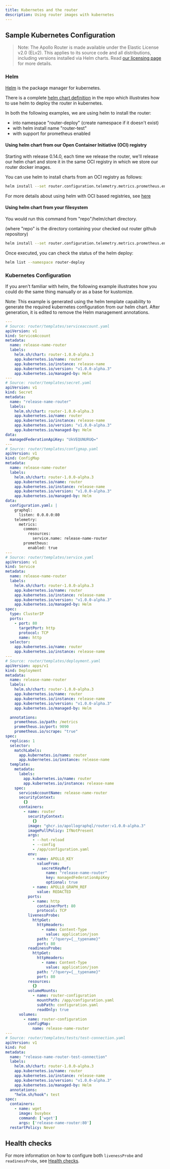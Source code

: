 ```yaml
---
title: Kubernetes and the router
description: Using router images with kubernetes
---
```



## Sample Kubernetes Configuration

> Note: The Apollo Router is made available under the Elastic License v2.0 (ELv2).  This applies to its source code and all distributions, including versions installed via Helm charts.  Read [our licensing page](https://www.apollographql.com/docs/resources/elastic-license-v2-faq/) for more details.

### Helm

[Helm](https://helm.sh) is the package manager for kubernetes.

There is a complete [helm chart definition](https://github.com/apollographql/router/tree/v1.0.0-alpha.3/helm/chart/router) in the repo which illustrates how to use helm to deploy the router in kubernetes.

In both the following examples, we are using helm to install the router:
 - into namespace "router-deploy" (create namespace if it doesn't exist)
 - with helm install name "router-test"
 - with support for prometheus enabled

#### Using helm chart from our Open Container Initiative (OCI) registry

Starting with release 0.14.0, each time we release the router, we'll release
our helm chart and store it in the same OCI registry in which we store our
router docker images.

You can use helm to install charts from an OCI registry as follows:

```bash
helm install --set router.configuration.telemetry.metrics.prometheus.enabled=true --set managedFederation.apiKey="REDACTED" --set managedFederation.graphRef="REDACTED" --create-namespace --namespace router-deploy router-test oci://ghcr.io/apollographql/helm-charts/router --version 1.0.0-alpha.3 --values router/values.yaml
```

For more details about using helm with OCI based registries, see [here](https://helm.sh/docs/topics/registries/)

#### Using helm chart from your filesystem

You would run this command from "repo"/helm/chart directory.

(where "repo" is the directory containing your checked out router github repository)

```bash
helm install --set router.configuration.telemetry.metrics.prometheus.enabled=true --set managedFederation.apiKey="REDACTED" --set managedFederation.graphRef="REDACTED" --create-namespace --namespace router-deploy router-test router --values router/values.yaml
```

Once executed, you can check the status of the helm deploy:

```bash
helm list --namespace router-deploy
```

### Kubernetes Configuration

If you aren't familiar with helm, the following example illustrates how you could do the same thing manually or as a base for kustomize.

Note: This example is generated using the helm template capability to generate the required kubernetes configuration from our helm chart. After generation, it is edited to remove the Helm management annotations.

```yaml
---
# Source: router/templates/serviceaccount.yaml
apiVersion: v1
kind: ServiceAccount
metadata:
  name: release-name-router
  labels:
    helm.sh/chart: router-1.0.0-alpha.3
    app.kubernetes.io/name: router
    app.kubernetes.io/instance: release-name
    app.kubernetes.io/version: "v1.0.0-alpha.3"
    app.kubernetes.io/managed-by: Helm
---
# Source: router/templates/secret.yaml
apiVersion: v1
kind: Secret
metadata:
  name: "release-name-router"
  labels:
    helm.sh/chart: router-1.0.0-alpha.3
    app.kubernetes.io/name: router
    app.kubernetes.io/instance: release-name
    app.kubernetes.io/version: "v1.0.0-alpha.3"
    app.kubernetes.io/managed-by: Helm
data:
  managedFederationApiKey: "UkVEQUNURUQ="
---
# Source: router/templates/configmap.yaml
apiVersion: v1
kind: ConfigMap
metadata:
  name: release-name-router
  labels:
    helm.sh/chart: router-1.0.0-alpha.3
    app.kubernetes.io/name: router
    app.kubernetes.io/instance: release-name
    app.kubernetes.io/version: "v1.0.0-alpha.3"
    app.kubernetes.io/managed-by: Helm
data:
  configuration.yaml: |
    graphql:
      listen: 0.0.0.0:80
    telemetry:
      metrics:
        common:
          resources:
            service.name: release-name-router
        prometheus:
          enabled: true
---
# Source: router/templates/service.yaml
apiVersion: v1
kind: Service
metadata:
  name: release-name-router
  labels:
    helm.sh/chart: router-1.0.0-alpha.3
    app.kubernetes.io/name: router
    app.kubernetes.io/instance: release-name
    app.kubernetes.io/version: "v1.0.0-alpha.3"
    app.kubernetes.io/managed-by: Helm
spec:
  type: ClusterIP
  ports:
    - port: 80
      targetPort: http
      protocol: TCP
      name: http
  selector:
    app.kubernetes.io/name: router
    app.kubernetes.io/instance: release-name
---
# Source: router/templates/deployment.yaml
apiVersion: apps/v1
kind: Deployment
metadata:
  name: release-name-router
  labels:
    helm.sh/chart: router-1.0.0-alpha.3
    app.kubernetes.io/name: router
    app.kubernetes.io/instance: release-name
    app.kubernetes.io/version: "v1.0.0-alpha.3"
    app.kubernetes.io/managed-by: Helm

  annotations:
    prometheus.io/path: /metrics
    prometheus.io/port: 9090
    prometheus.io/scrape: "true"
spec:
  replicas: 1
  selector:
    matchLabels:
      app.kubernetes.io/name: router
      app.kubernetes.io/instance: release-name
  template:
    metadata:
      labels:
        app.kubernetes.io/name: router
        app.kubernetes.io/instance: release-name
    spec:
      serviceAccountName: release-name-router
      securityContext:
        {}
      containers:
        - name: router
          securityContext:
            {}
          image: "ghcr.io/apollographql/router:v1.0.0-alpha.3"
          imagePullPolicy: IfNotPresent
          args:
            - --hot-reload
            - --config
            - /app/configuration.yaml
          env:
            - name: APOLLO_KEY
              valueFrom:
                secretKeyRef:
                  name: "release-name-router"
                  key: managedFederationApiKey
                  optional: true
            - name: APOLLO_GRAPH_REF
              value: REDACTED
          ports:
            - name: http
              containerPort: 80
              protocol: TCP
          livenessProbe:
            httpGet:
              httpHeaders:
                - name: Content-Type
                  value: application/json
              path: "/?query={__typename}"
              port: 80
          readinessProbe:
            httpGet:
              httpHeaders:
                - name: Content-Type
                  value: application/json
              path: "/?query={__typename}"
              port: 80
          resources:
            {}
          volumeMounts:
            - name: router-configuration
              mountPath: /app/configuration.yaml
              subPath: configuration.yaml
              readOnly: true
      volumes:
        - name: router-configuration
          configMap:
            name: release-name-router
---
# Source: router/templates/tests/test-connection.yaml
apiVersion: v1
kind: Pod
metadata:
  name: "release-name-router-test-connection"
  labels:
    helm.sh/chart: router-1.0.0-alpha.3
    app.kubernetes.io/name: router
    app.kubernetes.io/instance: release-name
    app.kubernetes.io/version: "v1.0.0-alpha.3"
    app.kubernetes.io/managed-by: Helm
  annotations:
    "helm.sh/hook": test
spec:
  containers:
    - name: wget
      image: busybox
      command: ['wget']
      args: ['release-name-router:80']
  restartPolicy: Never
```

## Health checks

For more information on how to configure both `livenessProbe` and `readinessProbe`, see [Health checks](../configuration/health-checks/#using-with-kubernetes).
